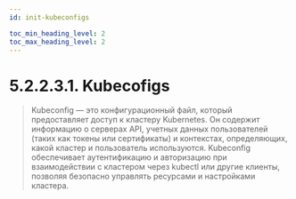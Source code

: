 ```yaml
---
id: init-kubeconfigs

toc_min_heading_level: 2
toc_max_heading_level: 2
---
```



# 5.2.2.3.1. Kubecofigs
> Kubeconfig — это конфигурационный файл, который предоставляет доступ к кластеру Kubernetes. Он содержит информацию о серверах API, учетных данных пользователей (таких как токены или сертификаты) и контекстах, определяющих, какой кластер и пользователь используются. Kubeconfig обеспечивает аутентификацию и авторизацию при взаимодействии с кластером через kubectl или другие клиенты, позволяя безопасно управлять ресурсами и настройками кластера.

<AllMasterTabs/>

<AllAppCerts/>
